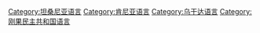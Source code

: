 {{Commonscat|Swahili language}}

[[Category:坦桑尼亚语言|Category:坦桑尼亚语言]]
[[Category:肯尼亚语言|Category:肯尼亚语言]]
[[Category:乌干达语言|Category:乌干达语言]]
[[Category:刚果民主共和国语言|Category:刚果民主共和国语言]]